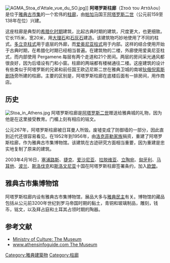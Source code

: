 [[Image:AGMA_Stoa_d'Attale_vue_du_SO.jpg|thumb]]]]
'''阿塔罗斯柱廊'''（Στοά του Αττάλου）是位于[[雅典古市集|雅典古市集]]的一个宏伟的[[柱廊|柱廊]]，由[[帕加马|帕加马]]国王[[阿塔罗斯二世|阿塔罗斯二世]]（公元前159至138年在位）兴建。

这座柱廊是典型的[[希腊化时期|希腊化时期]]建筑，比起古典时期的建筑，尺度更大，也更细致。它长115米，宽20米，用[[大理石|大理石]]和[[石灰石|石灰石]]建造。该建筑物巧妙地使用了不同的柱式。[[多立克柱式|多立克柱式]]用于底层的外廊，而[[爱奥尼亚柱式|爱奥尼亚柱式]]用于内部。这样的结合使用开始于古典时期，在希腊化时期已经相当普遍。在建筑物的二楼，外廊使用爱奥尼亚柱式，而内部使用 Pergamene.每层有两个走道和21个房间。两层的房间采光通风都很良好，因为后墙设有门和小窗。柱廊的两端都有楼梯通往二楼。这座建筑的设计有些类似于阿塔罗斯的兄弟和前任国王欧迈尼斯二世在雅典卫城的南坡[[狄俄倪索斯剧场|狄俄倪索斯剧场]]旁所建的柱廊。主要的区别是，阿塔罗斯柱廊在底楼后面有一排房间，用作商店。 

==历史==
[[Image:Stoa_in_Athens.jpg|thumb]]
阿塔罗斯柱廊是[[阿塔罗斯二世|阿塔罗斯二世]]赠送给雅典城的礼物，因为他是在这里接受教育。门楣上刻有相应的铭文。 

公元267年，阿塔罗斯柱廊被日耳曼人所毁。废墟变成了防御墙的一部分，因此直到近代还很容易看见。在1952年到1956年，由[[洛克菲勒家族|洛克菲勒家族]]捐资，重建了阿塔罗斯柱廊，作为雅典古市集博物馆。该建筑在古迹研究方面相当重要，因为重建是忠实地复制了原来的建筑。 

2003年4月16日，[[塞浦路斯|塞浦路斯]]、[[捷克|捷克]]、[[爱沙尼亚|爱沙尼亚]]、[[拉脱维亚|拉脱维亚]]、[[立陶宛|立陶宛]]、[[匈牙利|匈牙利]]、[[马耳他|马耳他]]、[[波兰|波兰]]、[[斯洛伐克|斯洛伐克]]和[[斯洛文尼亚|斯洛文尼亚]]十国在阿塔罗斯柱廊签署条约，加入[[欧盟|欧盟]]。

==雅典古市集博物馆==
阿塔罗斯柱廊内设有雅典古市集博物馆，展品大多与[[雅典民主|雅典民主]]有关。博物馆的藏品包括从公元前3200年世纪到罗马帝国时期的黏土，青铜和玻璃制品，雕刻，钱币，铭文，以及拜占庭和土耳其占领时期的陶器。

==参考文献==
{{Commons|Stoa of Attalus}}
*[https://web.archive.org/web/20101211075035/http://odysseus.culture.gr/h/2/eh2540.jsp?obj_id=10303 Ministry of Culture: The Museum]
*[http://www.athensinfoguide.com/gr/wtsmuseums/ancientagora.htm www.athensinfoguide.com The Museum] {{Wayback|url=http://www.athensinfoguide.com/gr/wtsmuseums/ancientagora.htm |date=20170422044550 }}

{{雅典地标}}
{{Coord|37|58|30|N|23|43|27|E|display=title|region:GR_type:landmark_scale:3000}}

{{DEFAULTSORT:Stoa Of Attalos}}
[[Category:雅典建築物|Category:雅典建築物]]
[[Category:柱廊|Category:柱廊]]